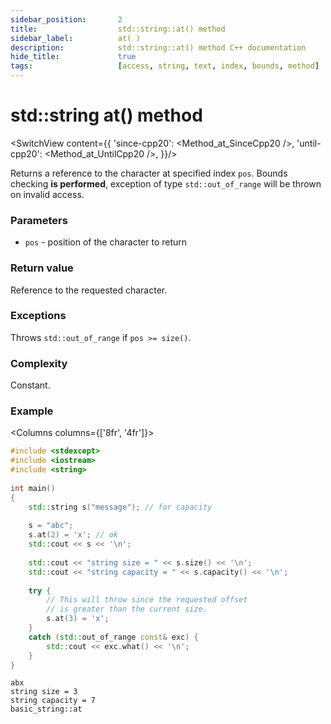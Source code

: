 ```yaml
---
sidebar_position:		2
title:					std::string::at() method
sidebar_label:			at( )
description:			std::string::at() method C++ documentation
hide_title:				true
tags:					[access, string, text, index, bounds, method]
---
```


# std::string at() method


<!-- Terms -->

<!----------------- Codes ---------------------->

<!-- at() -->

<SwitchView content={{
		'since-cpp20': <Method_at_SinceCpp20 />,
		'until-cpp20': <Method_at_UntilCpp20 />,
	}}/>

Returns a <Tooltip title={Term_ContAlias_Reference}>reference</Tooltip> to the character at specified index `pos`.
Bounds checking **is performed**, exception of type `std::out_of_range` will be thrown on invalid access.

### Parameters

- `pos` - position of the character to return

### Return value

Reference to the requested character.

### Exceptions

Throws `std::out_of_range` if `pos >= size()`.

### Complexity

Constant.

### Example

<Columns columns={['8fr', '4fr']}>
<div>

```cpp
#include <stdexcept>
#include <iostream>
#include <string>
 
int main()
{
	std::string s("message"); // for capacity
 
	s = "abc";
	s.at(2) = 'x'; // ok
	std::cout << s << '\n';
 
	std::cout << "string size = " << s.size() << '\n';
	std::cout << "string capacity = " << s.capacity() << '\n';
 
	try {
		// This will throw since the requested offset
		// is greater than the current size.
		s.at(3) = 'x';
	}
	catch (std::out_of_range const& exc) {
		std::cout << exc.what() << '\n';
	}
}
```

</div>
<div>

```plaintext title="Possible output"
abx
string size = 3
string capacity = 7
basic_string::at
```

</div>
</Columns>